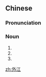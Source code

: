 ==Chinese==
{{zh-forms}}
{{wikipedia|lang=zh}}

===Pronunciation===
{{zh-pron
|m=wàijiāng
|cat=n
}}

===Noun===
{{zh-noun}}

# {{non-gloss definition|The name by people in [[Fujian]] and [[Guangdong]], for areas near and north of the [[Yangtze]] River.}}
# {{non-gloss definition|The name by northern Chinese for the southern variety of [[Peking opera]], mainly based in [[Shanghai]].}}
# {{non-gloss definition|An old name by [[Teochew]] and [[Hakka]] people, for ''[[漢劇|hanju]]'' opera, a kind of traditional Hakka opera.}}

[[zh:外江]]